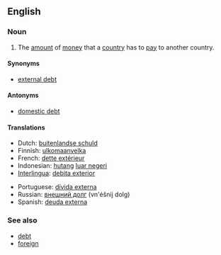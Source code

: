==English==

===Noun===
{{en-noun|sg=[[foreign]] [[debt]]}}

# The [[amount]] of [[money]] that a [[country]] has to [[pay]] to another country.

====Synonyms====
*[[external debt]]

====Antonyms====
* [[domestic debt]]

====Translations====
{{trans-top|the amount of money that a country has to pay to another country}}
*Dutch: [[buitenlandse schuld]]
*Finnish: [[ulkomaanvelka]]
*French: [[dette extérieur]] {{f}}
*Indonesian: [[hutang]] [[luar negeri]]
*[[Interlingua]]: [[debita exterior]]
{{trans-mid}}
*Portuguese: [[dívida externa]] {{f}}
*Russian: [[внешний долг]] (vn'éšnij dolg) {{m}}
*Spanish: [[deuda externa]] {{f}}
{{trans-bottom}}

===See also===
* [[debt]]
* [[foreign]]